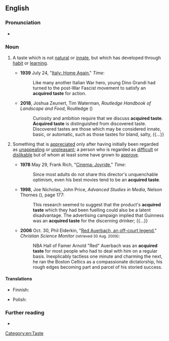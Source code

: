 ==English==

===Pronunciation===
* {{audio|en|en-au-acquired taste.ogg|Audio (AU)}}

===Noun===
{{en-noun}}

# A taste which is not [[natural]] or [[innate]], but which has developed through [[habit]] or [[learning]].
#: {{ant|en|natural taste}}
#* '''1939''' July 24, "[https://web.archive.org/web/20081214213629/http://www.time.com/time/magazine/article/0,9171,771659,00.html Italy: Home Again]," ''Time'':
#*: Like many another Italian War hero, young Dino Grandi had turned to the post-War Fascist movement to satisfy an '''acquired taste''' for action.
#* '''2018''', Joshua Zeunert, Tim Waterman, ''Routledge Handbook of Landscape and Food'', Routledge ({{ISBN|9781317298779}})
#*: Curiosity and ambition require that we discuss '''acquired taste'''. '''Acquired taste''' is distinguished from discovered taste. Discovered tastes are those which may be considered innate, basic, or automatic, such as those tastes for bland, salty, {{...}}
# {{lb|en|idiomatic}} Something that is [[appreciate]]d only after having initially been regarded as [[unappealing]] or [[unpleasant]]; a person who is regarded as [[difficult]] or [[dislikable]] but of whom at least some have grown to [[approve]].
#* '''1978''' May 29, Frank Rich, "[https://web.archive.org/web/20101014131851/http://www.time.com/time/magazine/article/0,9171,919737,00.html Cinema: Joyride]," ''Time'':
#*: Since most adults do not share this director's unquenchable optimism, even his best movies tend to be an '''acquired taste'''.
#* '''1998''', Joe Nicholas, John Price, ''Advanced Studies in Media'', Nelson Thornes ({{ISBN|9780174900474}}), page 177:
#*: This research seemed to suggest that the product's '''acquired taste''' which they had been fuelling could also be a latent disadvantage. The advertising campaign implied that Guinness was an '''acquired taste''' for the discerning drinker; {{...}}
#* '''2006''' Oct. 30, Phil Elderkin, "[http://www.csmonitor.com/2006/1030/p02s01-usgn.html Red Auerbach, an off-court legend]," ''Christian Science Monitor'' <small>(retrieved 30 Aug. 2009)</small>:
#*: NBA Hall of Famer Arnold "Red" Auerbach was an '''acquired taste''' for most people who had to deal with him on a regular basis. Inexplicably tactless one minute and charming the next, he ran the Boston Celtics as a compassionate dictatorship, his rough edges becoming part and parcel of his storied success.

====Translations====
{{trans-top|something or someone that is appreciated only after having initially been regarded as unappealing or unpleasant}}
* Finnish: {{t|fi|[[opittu]] [[mieltymys]]}}
{{trans-mid}}
* Polish: {{no equivalent translation|pl}} {{t+|pl|specyficzny}}
{{trans-bottom}}

===Further reading===
* {{pedia}}

[[Category:en:Taste]]